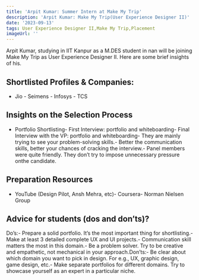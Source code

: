 ```yaml
---
title: 'Arpit Kumar: Summer Intern at Make My Trip'
description: 'Arpit Kumar: Make My Trip(User Experience Designer II)'
date: '2023-09-13'
tags: User Experience Designer II,Make My Trip,Placement
imageUrl: ''
---
```


Arpit Kumar, studying in IIT Kanpur as a M.DES student in nan will be joining Make My Trip as User Experience Designer II. Here are some brief insights of his.

## Shortlisted Profiles & Companies:
- Jio - Seimens - Infosys - TCS

## Insights on the Selection Process
- Portfolio Shortlisting- First Interview: portfolio and whiteboarding- Final Interview with the VP: portfolio and whiteboarding- They are mainly trying to see your problem-solving skills.- Better the communication skills, better your chances of cracking the interview.- Panel members were quite friendly. They don’t try to impose unnecessary pressure onthe candidate.

##  Preparation Resources
- YouTube (Design Pilot, Ansh Mehra, etc)- Coursera- Norman Nielsen Group

## Advice for students (dos and don’ts)? 
Do’s:- Prepare a solid portfolio. It’s the most important thing for shortlisting.- Make at least 3 detailed complete UX and UI projects.- Communication skill matters the most in this domain.- Be a problem solver. Try to be creative and empathetic, not mechanical in your approach.Don’ts:- Be clear about which domain you want to pick in design. For e.g., UX, graphic design, game design, etc.- Make separate portfolios for different domains. Try to showcase yourself as an expert in a particular niche.

